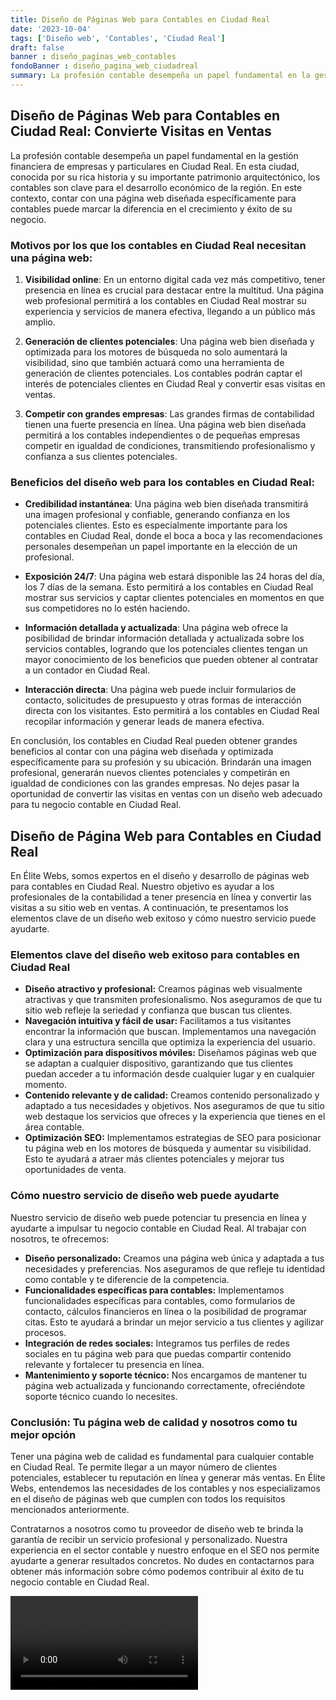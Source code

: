 ```yaml
---
title: Diseño de Páginas Web para Contables en Ciudad Real
date: '2023-10-04'
tags: ['Diseño web', 'Contables', 'Ciudad Real']
draft: false
banner : diseño_paginas_web_contables
fondoBanner : diseño_pagina_web_ciudadreal
summary: La profesión contable desempeña un papel fundamental en la gestión financiera de empresas y particulares en Ciudad Real. En esta ciudad, conocida por su rica historia y su importante patrimonio arquitectónico, los contables son clave para el desarrollo económico de la región. En este contexto, contar con una página web diseñada específicamente para contables puede marcar la diferencia en el crecimiento y éxito de su negocio.
---
```


## Diseño de Páginas Web para Contables en Ciudad Real: Convierte Visitas en Ventas

La profesión contable desempeña un papel fundamental en la gestión financiera de empresas y particulares en Ciudad Real. En esta ciudad, conocida por su rica historia y su importante patrimonio arquitectónico, los contables son clave para el desarrollo económico de la región. En este contexto, contar con una página web diseñada específicamente para contables puede marcar la diferencia en el crecimiento y éxito de su negocio.

### Motivos por los que los contables en Ciudad Real necesitan una página web:

1. **Visibilidad online**: En un entorno digital cada vez más competitivo, tener presencia en línea es crucial para destacar entre la multitud. Una página web profesional permitirá a los contables en Ciudad Real mostrar su experiencia y servicios de manera efectiva, llegando a un público más amplio.

2. **Generación de clientes potenciales**: Una página web bien diseñada y optimizada para los motores de búsqueda no solo aumentará la visibilidad, sino que también actuará como una herramienta de generación de clientes potenciales. Los contables podrán captar el interés de potenciales clientes en Ciudad Real y convertir esas visitas en ventas.

3. **Competir con grandes empresas**: Las grandes firmas de contabilidad tienen una fuerte presencia en línea. Una página web bien diseñada permitirá a los contables independientes o de pequeñas empresas competir en igualdad de condiciones, transmitiendo profesionalismo y confianza a sus clientes potenciales.

### Beneficios del diseño web para los contables en Ciudad Real:

- **Credibilidad instantánea**: Una página web bien diseñada transmitirá una imagen profesional y confiable, generando confianza en los potenciales clientes. Esto es especialmente importante para los contables en Ciudad Real, donde el boca a boca y las recomendaciones personales desempeñan un papel importante en la elección de un profesional.

- **Exposición 24/7**: Una página web estará disponible las 24 horas del día, los 7 días de la semana. Esto permitirá a los contables en Ciudad Real mostrar sus servicios y captar clientes potenciales en momentos en que sus competidores no lo estén haciendo.

- **Información detallada y actualizada**: Una página web ofrece la posibilidad de brindar información detallada y actualizada sobre los servicios contables, logrando que los potenciales clientes tengan un mayor conocimiento de los beneficios que pueden obtener al contratar a un contador en Ciudad Real.

- **Interacción directa**: Una página web puede incluir formularios de contacto, solicitudes de presupuesto y otras formas de interacción directa con los visitantes. Esto permitirá a los contables en Ciudad Real recopilar información y generar leads de manera efectiva.

En conclusión, los contables en Ciudad Real pueden obtener grandes beneficios al contar con una página web diseñada y optimizada específicamente para su profesión y su ubicación. Brindarán una imagen profesional, generarán nuevos clientes potenciales y competirán en igualdad de condiciones con las grandes empresas. No dejes pasar la oportunidad de convertir las visitas en ventas con un diseño web adecuado para tu negocio contable en Ciudad Real.

<GifSeo />

<Cta />

## Diseño de Página Web para Contables en Ciudad Real

En Élite Webs, somos expertos en el diseño y desarrollo de páginas web para contables en Ciudad Real. Nuestro objetivo es ayudar a los profesionales de la contabilidad a tener presencia en línea y convertir las visitas a su sitio web en ventas. A continuación, te presentamos los elementos clave de un diseño web exitoso y cómo nuestro servicio puede ayudarte.

### Elementos clave del diseño web exitoso para contables en Ciudad Real

- **Diseño atractivo y profesional:** Creamos páginas web visualmente atractivas y que transmiten profesionalismo. Nos aseguramos de que tu sitio web refleje la seriedad y confianza que buscan tus clientes.
- **Navegación intuitiva y fácil de usar:** Facilitamos a tus visitantes encontrar la información que buscan. Implementamos una navegación clara y una estructura sencilla que optimiza la experiencia del usuario.
- **Optimización para dispositivos móviles:** Diseñamos páginas web que se adaptan a cualquier dispositivo, garantizando que tus clientes puedan acceder a tu información desde cualquier lugar y en cualquier momento.
- **Contenido relevante y de calidad:** Creamos contenido personalizado y adaptado a tus necesidades y objetivos. Nos aseguramos de que tu sitio web destaque los servicios que ofreces y la experiencia que tienes en el área contable.
- **Optimización SEO:** Implementamos estrategias de SEO para posicionar tu página web en los motores de búsqueda y aumentar su visibilidad. Esto te ayudará a atraer más clientes potenciales y mejorar tus oportunidades de venta.

### Cómo nuestro servicio de diseño web puede ayudarte

Nuestro servicio de diseño web puede potenciar tu presencia en línea y ayudarte a impulsar tu negocio contable en Ciudad Real. Al trabajar con nosotros, te ofrecemos:

- **Diseño personalizado:** Creamos una página web única y adaptada a tus necesidades y preferencias. Nos aseguramos de que refleje tu identidad como contable y te diferencie de la competencia.
- **Funcionalidades específicas para contables:** Implementamos funcionalidades específicas para contables, como formularios de contacto, cálculos financieros en línea o la posibilidad de programar citas. Esto te ayudará a brindar un mejor servicio a tus clientes y agilizar procesos.
- **Integración de redes sociales:** Integramos tus perfiles de redes sociales en tu página web para que puedas compartir contenido relevante y fortalecer tu presencia en línea.
- **Mantenimiento y soporte técnico:** Nos encargamos de mantener tu página web actualizada y funcionando correctamente, ofreciéndote soporte técnico cuando lo necesites.

### Conclusión: Tu página web de calidad y nosotros como tu mejor opción

Tener una página web de calidad es fundamental para cualquier contable en Ciudad Real. Te permite llegar a un mayor número de clientes potenciales, establecer tu reputación en línea y generar más ventas. En Élite Webs, entendemos las necesidades de los contables y nos especializamos en el diseño de páginas web que cumplen con todos los requisitos mencionados anteriormente.

Contratarnos a nosotros como tu proveedor de diseño web te brinda la garantía de recibir un servicio profesional y personalizado. Nuestra experiencia en el sector contable y nuestro enfoque en el SEO nos permite ayudarte a generar resultados concretos. No dudes en contactarnos para obtener más información sobre cómo podemos contribuir al éxito de tu negocio contable en Ciudad Real.

<Video />

<CtaBot job='Contables' city='Ciudad Real'/>

<Gmaps query='Ciudad Real+españa+maps' />